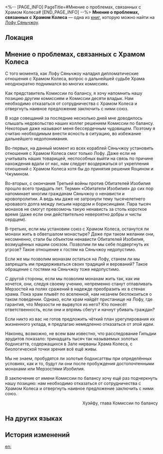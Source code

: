 <%-- [PAGE_INFO]
PageTitle=#Мнение о проблемах, связанных с Храмом Колеса#
[END_PAGE_INFO] --%>
{{Дополнить}}
{{Книга Инфобокс
|id           = 396
|Название     = 
|Изображение  = Иконка Пергамент Сяньчжоу.png
|Мир          = Лофу Сяньчжоу
|Томов        = 1
|Автор        = <!--нужно добавить-->
|Описание     = Официальный ответ, касающийся монахов Храма Колеса.
|Том1         = {{tx}}
|Источник1    = {{tx|Отсутствует источник}}
|Персонажи    = 
|Фракции      = 
}}
'''Мнение о проблемах, связанных с Храмом Колеса''' — одна из [[Книги|книг]], которую можно найти на [[Лофу Сяньчжоу]].

==Локация==
{{Отметка карты|<!--название карты-->|<!--id отметки-->}}

==Мнение о проблемах, связанных с Храмом Колеса==
С того момента, как Лофу Сяньчжоу наладил дипломатические отношения с Храмом Колеса, вопрос о дальнейшей судьбе Храма неоднократно поднимался во многих комиссиях.

Как представитель Комиссии по балансу, я хочу напомнить нашу позицию другим комиссиям и Комиссии десяти владык. Нам необходимо отказаться от сотрудничества с Храмом Колеса и отвергнуть наивное предложение заключить с ними союз.

В ходе совещаний за последние несколько дней мне доводилось слышать недовольство наших коллег решением Комиссии по балансу. Некоторые даже называют меня бессердечным чудовищем. Поэтому я считаю необходимым внести ясность в ситуацию, во избежание дальнейшего недопонимания.

Во-первых, на данный момент из всех кораблей Сяньчжоу установить отношения с Храмом Колеса смог только Лофу. Даже если не учитывать наших товарищей, неспособных выйти на связь по причине нахождения вдали от нас, нам следует воздержаться от укрепления отношений с Храмом Колеса хотя бы до принятия решения Яоцином и Чжумином.

Во-вторых, с окончания Третьей войны против Обитателей Изобилия прошло всего тридцать лет. Термин «Обитатели Изобилия» до сих пор напоминает многим гражданам Сяньчжоу о ненависти и кровопролитии. А ведь мы даже не затронули тему тысячелетнего кровавого долга между лисьим народом и борисинцами. Пара тысяч монахов не смогут превозмочь такую ненависть за столь короткое время (даже если они действительно невероятно добры и чисты сердцем).

В-третьих, если мы установим союз с Храмом Колеса, останутся ли монахи жить в обветшалом монастыре? Даже при таком желании они, несомненно, стали бы объектом ненависти Обитателей Изобилия, возмущённых нашим союзом. Позволим ли мы себе подвергнуть их угрозе? Такое отношение к гостям на Сяньчжоу недопустимо.

Если же мы позволим монахам остаться на Лофу, станем ли мы запрещать им придерживаться своих традиций и верований? Такое обращение с гостями на Сяньчжоу тоже недопустимо.

С другой стороны, если мы позволим монахам жить так, как им хочется, они, следуя своему учению, непременно станут отлавливать Мерзостей на полях сражений в надежде преобразить их в стенах храма. Пока храм плывёт по вселенной, нам незачем беспокоиться о таком поведении. Однако, если храм найдёт пристанище на Лофу, где гарантия, что Мерзости не вырвутся из него? Кто понесёт ответственность, если они и впрямь сбегут и начнут убивать граждан?

Если никто из вас не готов предложить чёткий план урегулирования их жизненного уклада, я предлагаю немедленно отказаться от этой идеи.

Наконец, возможно, не всем вам известно, что расследование Гильдии эрудитов показало: тринадцать тысяч так называемых золотых бодхисаттв, содержащихся в Зале нирваны Храма Колеса, с биологической точки зрения всё ещё живы.

Мы не знаем, пробудятся ли золотые бодхисаттвы при определённых условиях, как и то, будут ли они после пробуждения достопочтенными монахами или Мерзостями Изобилия.

В заключение от имени Комиссии по балансу хочу ещё раз подчеркнуть нашу позицию: нам необходимо отказаться от сотрудничества с Храмом Колеса и отвергнуть наивное предложение заключить с ними союз.

<div align="right">Хуэйфу, глава Комиссии по балансу</div>

==На других языках==
{{На других языках
|en   = Opinion About the Claretwheel Temple Issue
|zhs  = 关于丹轮寺问题的意见
|zht  = 關於丹輪寺問題的意見
|ja   = 丹輪寺問題に関する意見書
|ko   = 단륜사 문제에 대한 의견
|es   = Opinión sobre los problemas en el Templo del Disco Argénteo
|fr   = Opinion concernant le problème du Temple de la Roue cramoisie
|ru   = Мнение о проблемах, связанных с Храмом Колеса
|th   = ความเห็นเกี่ยวกับ เรื่องอารามกงล้อสีชาด
|vi   = Ý Kiến Về Vấn Đề Đan Luân Tự
|de   = Stellungnahme zum Tempel des Karmesinrades
|id   = Pendapat Mengenai Masalah Claretwheel Temple
|pt   = Opinião Sobre o Problema do Templo da Roda Carmesim
}}

==История изменений==
{{История изменений|3.5}}

[[en:]]